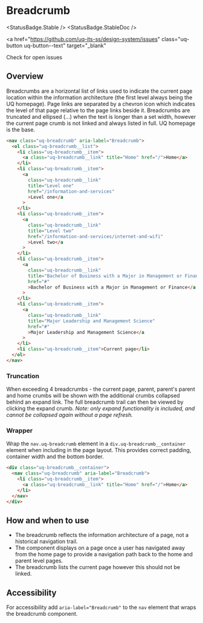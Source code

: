 
# Breadcrumb

<StatusBadge.Stable />
<StatusBadge.StableDoc />

<a
  href="https://github.com/uq-its-ss/design-system/issues"
  class="uq-button uq-button--text"
  target="_blank"
>
  Check for open issues
</a>

## Overview

Breadcrumbs are a horizontal list of links used to indicate the current page location within the information architecture (the first level always being the UQ homepage). Page links are separated by a chevron icon which indicates the level of that page relative to the page links beside it. Breadcrumbs are truncated and ellipsed (...) when the text is longer than a set width, however the current page crumb is not linked and always listed in full. UQ homepage is the base.

<Canvas withSource="none" withToolbar>
  <Story id="components-breadcrumb--breadcrumb" />
</Canvas>

```html
<nav class="uq-breadcrumb" aria-label="Breadcrumb">
  <ol class="uq-breadcrumb__list">
    <li class="uq-breadcrumb__item">
      <a class="uq-breadcrumb__link" title="Home" href="/">Home</a>
    </li>
    <li class="uq-breadcrumb__item">
      <a
        class="uq-breadcrumb__link"
        title="Level one"
        href="/information-and-services"
        >Level one</a
      >
    </li>
    <li class="uq-breadcrumb__item">
      <a
        class="uq-breadcrumb__link"
        title="Level two"
        href="/information-and-services/internet-and-wifi"
        >Level two</a
      >
    </li>
    <li class="uq-breadcrumb__item">
      <a
        class="uq-breadcrumb__link"
        title="Bachelor of Business with a Major in Management or Finance"
        href="#"
        >Bachelor of Business with a Major in Management or Finance</a
      >
    </li>
    <li class="uq-breadcrumb__item">
      <a
        class="uq-breadcrumb__link"
        title="Major Leadership and Management Science"
        href="#"
        >Major Leadership and Management Science</a
      >
    </li>
    <li class="uq-breadcrumb__item">Current page</li>
  </ol>
</nav>
```

### Truncation

When exceeding 4 breadcrumbs - the current page, parent, parent's parent and home crumbs will be shown with the additional crumbs collapsed behind an expand link. The full breadcrumb trail can then be viewed by clicking the expand crumb. _Note: only expand functionality is included, and cannot be collapsed again without a page refresh._

### Wrapper

Wrap the `nav.uq-breadcrumb` element in a `div.uq-breadcrumb__container` element when including in the page layout. This provides correct padding, container width and the bottom border.

```html
<div class="uq-breadcrumb__container">
  <nav class="uq-breadcrumb" aria-label="Breadcrumb">
    <li class="uq-breadcrumb__item">
      <a class="uq-breadcrumb__link" title="Home" href="/">Home</a>
    </li>
  </nav>
</div>
```

## How and when to use

- The breadcrumb reflects the information architecture of a page, not a historical navigation trail.
- The component displays on a page once a user has navigated away from the home page to provide a navigation path back to the home and parent level pages.
- The breadcrumb lists the current page however this should not be linked.

## Accessibility

For accessibility add `aria-label="Breadcrumb"` to the `nav` element that wraps the breadcrumb component.
